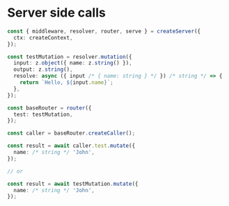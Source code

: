# Server side calls

```ts title="server.ts"
const { middleware, resolver, router, serve } = createServer({
  ctx: createContext,
});

const testMutation = resolver.mutation({
  input: z.object({ name: z.string() }),
  output: z.string(),
  resolve: async ({ input /* { name: string } */ }) /* string */ => {
    return `Hello, ${input.name}`;
  },
});

const baseRouter = router({
  test: testMutation,
});

const caller = baseRouter.createCaller();

const result = await caller.test.mutate({
  name: /* string */ 'John',
});

// or

const result = await testMutation.mutate({
  name: /* string */ 'John',
});
```

